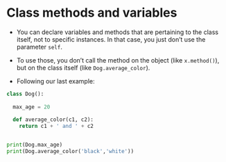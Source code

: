 # Class methods and variables
- You can declare variables and methods that are pertaining to the class itself, not to specific instances. In that case, you just don't use the parameter `self`.
- To use those, you don't call the method on the object (like `x.method()`), but on the class itself (like `Dog.average_color`).

- Following our last example:

```python
class Dog():
  
  max_age = 20
  
  def average_color(c1, c2):
    return c1 + ' and ' + c2


print(Dog.max_age)
print(Dog.average_color('black','white'))
```
